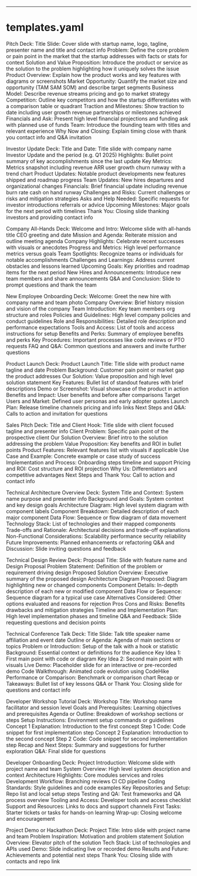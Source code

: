 ---

# templates.yaml
Pitch Deck:
  Title Slide: Cover slide with startup name, logo, tagline, presenter name and title and contact info
  Problem: Define the core problem or pain point in the market that the startup addresses with facts or stats for context
  Solution and Value Proposition: Introduce the product or service as the solution to the problem highlighting how it uniquely solves the issue
  Product Overview: Explain how the product works and key features with diagrams or screenshots
  Market Opportunity: Quantify the market size and opportunity (TAM SAM SOM) and describe target segments
  Business Model: Describe revenue streams pricing and go to market strategy
  Competition: Outline key competitors and how the startup differentiates with a comparison table or quadrant
  Traction and Milestones: Show traction to date including user growth revenue partnerships or milestones achieved
  Financials and Ask: Present high level financial projections and funding ask with planned use of funds
  Team: Introduce the founding team with titles and relevant experience
  Why Now and Closing: Explain timing close with thank you contact info and Q&A invitation

Investor Update Deck:
  Title and Date: Title slide with company name Investor Update and the period (e.g. Q1 2025)
  Highlights: Bullet point summary of key accomplishments since the last update
  Key Metrics: Metrics snapshot including revenue ARR user growth churn runway with a trend chart
  Product Updates: Notable product developments new features shipped and roadmap progress
  Team Updates: New hires departures and organizational changes
  Financials: Brief financial update including revenue burn rate cash on hand runway
  Challenges and Risks: Current challenges or risks and mitigation strategies
  Asks and Help Needed: Specific requests for investor introductions referrals or advice
  Upcoming Milestones: Major goals for the next period with timelines
  Thank You: Closing slide thanking investors and providing contact info

Company All-Hands Deck:
  Welcome and Intro: Welcome slide with all-hands title CEO greeting and date
  Mission and Agenda: Reiterate mission and outline meeting agenda
  Company Highlights: Celebrate recent successes with visuals or anecdotes
  Progress and Metrics: High level performance metrics versus goals
  Team Spotlights: Recognize teams or individuals for notable accomplishments
  Challenges and Learnings: Address current obstacles and lessons learned
  Upcoming Goals: Key priorities and roadmap items for the next period
  New Hires and Announcements: Introduce new team members and share announcements
  Q&A and Conclusion: Slide to prompt questions and thank the team

New Employee Onboarding Deck:
  Welcome: Greet the new hire with company name and team photo
  Company Overview: Brief history mission and vision of the company
  Team Introduction: Key team members org structure and roles
  Policies and Guidelines: High level company policies and conduct guidelines
  Role and Responsibilities: Detailed role description and performance expectations
  Tools and Access: List of tools and access instructions for setup
  Benefits and Perks: Summary of employee benefits and perks
  Key Procedures: Important processes like code reviews or PTO requests
  FAQ and Q&A: Common questions and answers and invite further questions

Product Launch Deck:
  Product Launch Title: Title slide with product name tagline and date
  Problem Background: Customer pain point or market gap the product addresses
  Our Solution: Value proposition and high level solution statement
  Key Features: Bullet list of standout features with brief descriptions
  Demo or Screenshot: Visual showcase of the product in action
  Benefits and Impact: User benefits and before after comparisons
  Target Users and Market: Defined user personas and early adopter quotes
  Launch Plan: Release timeline channels pricing and info links
  Next Steps and Q&A: Calls to action and invitation for questions

Sales Pitch Deck:
  Title and Client Hook: Title slide with client focused tagline and presenter info
  Client Problem: Specific pain point of the prospective client
  Our Solution Overview: Brief intro to the solution addressing the problem
  Value Proposition: Key benefits and ROI in bullet points
  Product Features: Relevant features list with visuals if applicable
  Use Case and Example: Concrete example or case study of success
  Implementation and Process: Onboarding steps timeline and support
  Pricing and ROI: Cost structure and ROI projection
  Why Us: Differentiators and competitive advantages
  Next Steps and Thank You: Call to action and contact info

Technical Architecture Overview Deck:
  System Title and Context: System name purpose and presenter info
  Background and Goals: System context and key design goals
  Architecture Diagram: High level system diagram with component labels
  Component Breakdown: Detailed description of each major component
  Data Flow: Sequence or flow diagram of data movement
  Technology Stack: List of technologies and their mapped components
  Trade-offs and Rationale: Architectural decisions and trade-off explanations
  Non-Functional Considerations: Scalability performance security reliability
  Future Improvements: Planned enhancements or refactoring
  Q&A and Discussion: Slide inviting questions and feedback

Technical Design Review Deck:
  Proposal Title: Slide with feature name and Design Proposal
  Problem Statement: Definition of the problem or requirement driving design
  Proposed Solution Overview: Executive summary of the proposed design
  Architecture Diagram Proposed: Diagram highlighting new or changed components
  Component Details: In-depth description of each new or modified component
  Data Flow or Sequence: Sequence diagram for a typical use case
  Alternatives Considered: Other options evaluated and reasons for rejection
  Pros Cons and Risks: Benefits drawbacks and mitigation strategies
  Timeline and Implementation Plan: High level implementation phases and timeline
  Q&A and Feedback: Slide requesting questions and decision points

Technical Conference Talk Deck:
  Title Slide: Talk title speaker name affiliation and event date
  Outline or Agenda: Agenda of main sections or topics
  Problem or Introduction: Setup of the talk with a hook or statistic
  Background: Essential context or definitions for the audience
  Key Idea 1: First main point with code or diagram
  Key Idea 2: Second main point with visuals
  Live Demo: Placeholder slide for an interactive or pre-recorded demo
  Code Walkthrough: Animated code evolution using CodeHike
  Performance or Comparison: Benchmark or comparison chart
  Recap or Takeaways: Bullet list of key lessons
  Q&A or Thank You: Closing slide for questions and contact info

Developer Workshop Tutorial Deck:
  Workshop Title: Workshop name facilitator and session level
  Goals and Prerequisites: Learning objectives and prerequisites
  Agenda or Outline: Breakdown of workshop sections or steps
  Setup Instructions: Environment setup commands or guidelines
  Concept 1 Explanation: Introduction to the first concept
  Step 1 Code: Code snippet for first implementation step
  Concept 2 Explanation: Introduction to the second concept
  Step 2 Code: Code snippet for second implementation step
  Recap and Next Steps: Summary and suggestions for further exploration
  Q&A: Final slide for questions

Developer Onboarding Deck:
  Project Introduction: Welcome slide with project name and team
  System Overview: High level system description and context
  Architecture Highlights: Core modules services and roles
  Development Workflow: Branching reviews CI CD pipeline
  Coding Standards: Style guidelines and code examples
  Key Repositories and Setup: Repo list and local setup steps
  Testing and QA: Test frameworks and QA process overview
  Tooling and Access: Developer tools and access checklist
  Support and Resources: Links to docs and support channels
  First Tasks: Starter tickets or tasks for hands-on learning
  Wrap-up: Closing welcome and encouragement

Project Demo or Hackathon Deck:
  Project Title: Intro slide with project name and team
  Problem Inspiration: Motivation and problem statement
  Solution Overview: Elevator pitch of the solution
  Tech Stack: List of technologies and APIs used
  Demo: Slide indicating live or recorded demo
  Results and Future: Achievements and potential next steps
  Thank You: Closing slide with contacts and repo link

---